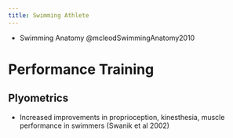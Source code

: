 ```yaml
---
title: Swimming Athlete
---
```


::: {.callout title="Reading list"}

- Swimming Anatomy @mcleodSwimmingAnatomy2010

:::

# Performance Training

## Plyometrics

- Increased improvements in proprioception, kinesthesia, muscle performance in swimmers (Swanik et al 2002)